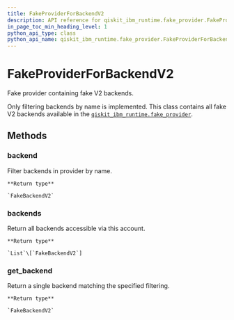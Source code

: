 ```yaml
---
title: FakeProviderForBackendV2
description: API reference for qiskit_ibm_runtime.fake_provider.FakeProviderForBackendV2
in_page_toc_min_heading_level: 1
python_api_type: class
python_api_name: qiskit_ibm_runtime.fake_provider.FakeProviderForBackendV2
---
```


# FakeProviderForBackendV2

<Class id="qiskit_ibm_runtime.fake_provider.FakeProviderForBackendV2" isDedicatedPage={true} github="https://github.com/Qiskit/qiskit-ibm-runtime/tree/stable/0.29/qiskit_ibm_runtime/fake_provider/fake_provider.py#L68-L159" signature="FakeProviderForBackendV2" modifiers="class">
  Fake provider containing fake V2 backends.

  Only filtering backends by name is implemented. This class contains all fake V2 backends available in the [`qiskit_ibm_runtime.fake_provider`](fake_provider#module-qiskit_ibm_runtime.fake_provider "qiskit_ibm_runtime.fake_provider").

  ## Methods

  ### backend

  <Function id="qiskit_ibm_runtime.fake_provider.FakeProviderForBackendV2.backend" github="https://github.com/Qiskit/qiskit-ibm-runtime/tree/stable/0.29/qiskit_ibm_runtime/fake_provider/fake_provider.py#L75-L87" signature="backend(name=None, **kwargs)">
    Filter backends in provider by name.

    **Return type**

    `FakeBackendV2`
  </Function>

  ### backends

  <Function id="qiskit_ibm_runtime.fake_provider.FakeProviderForBackendV2.backends" github="https://github.com/Qiskit/qiskit-ibm-runtime/tree/stable/0.29/qiskit_ibm_runtime/fake_provider/fake_provider.py#L94-L96" signature="backends(name=None, **kwargs)">
    Return all backends accessible via this account.

    **Return type**

    `List`\[`FakeBackendV2`]
  </Function>

  ### get\_backend

  <Function id="qiskit_ibm_runtime.fake_provider.FakeProviderForBackendV2.get_backend" github="https://github.com/Qiskit/qiskit-ibm-runtime/tree/stable/0.29/qiskit_ibm_runtime/utils/deprecation.py#L89-L92" signature="get_backend(name=None, **kwargs)">
    Return a single backend matching the specified filtering.

    **Return type**

    `FakeBackendV2`
  </Function>
</Class>

